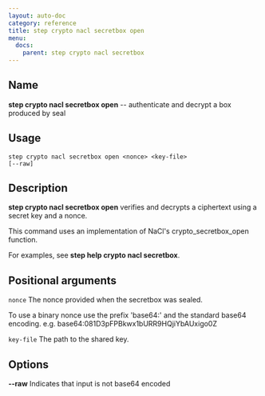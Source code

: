 ```yaml
---
layout: auto-doc
category: reference
title: step crypto nacl secretbox open
menu:
  docs:
    parent: step crypto nacl secretbox
---
```


## Name
**step crypto nacl secretbox open** -- authenticate and decrypt a box produced by seal

## Usage

```raw
step crypto nacl secretbox open <nonce> <key-file>
[--raw]
```

## Description

**step crypto nacl secretbox open** verifies and decrypts a ciphertext using a
secret key and a nonce.

This command uses an implementation of NaCl's crypto_secretbox_open function.

For examples, see **step help crypto nacl secretbox**.

## Positional arguments

`nonce`
The nonce provided when the secretbox was sealed.

To use a binary nonce use the prefix 'base64:' and the standard base64
encoding. e.g. base64:081D3pFPBkwx1bURR9HQjiYbAUxigo0Z

`key-file`
The path to the shared key.

## Options


**--raw**
Indicates that input is not base64 encoded

